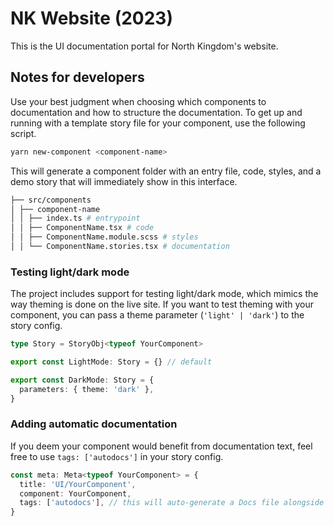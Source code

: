 
<Meta title="NK Website/Introduction" />

<style>
  {`
  `}
</style>

# NK Website (2023)

This is the UI documentation portal for North Kingdom's website.

## Notes for developers

Use your best judgment when choosing which components to documentation and how to structure the documentation.
To get up and running with a template story file for your component, use the following script.

```bash
yarn new-component <component-name>
```

This will generate a component folder with an entry file, code, styles, and a demo story that will immediately show in this interface.

```bash
├── src/components
│ ├── component-name
│ │ ├── index.ts # entrypoint
│ │ ├── ComponentName.tsx # code
│ │ ├── ComponentName.module.scss # styles
│ │ └── ComponentName.stories.tsx # documentation
```

### Testing light/dark mode

The project includes support for testing light/dark mode, which mimics the way theming is done on the live site.
If you want to test theming with your component, you can pass a theme parameter (`'light' | 'dark'`) to the story config.

```ts
type Story = StoryObj<typeof YourComponent>

export const LightMode: Story = {} // default

export const DarkMode: Story = {
  parameters: { theme: 'dark' },
}
```

### Adding automatic documentation

If you deem your component would benefit from documentation text, feel free to use `tags: ['autodocs']` in your story config.

```ts
const meta: Meta<typeof YourComponent> = {
  title: 'UI/YourComponent',
  component: YourComponent,
  tags: ['autodocs'], // this will auto-generate a Docs file alongside your component's story
}
```

